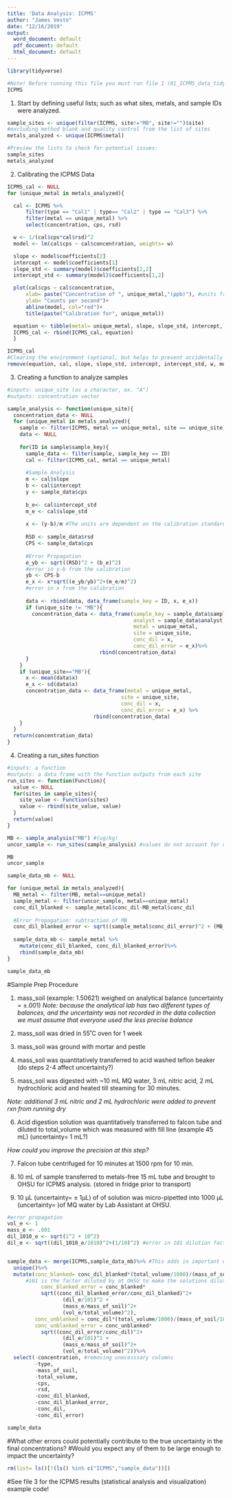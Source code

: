 ```yaml
---
title: 'Data Analysis: ICPMS'
author: "James Vesto"
date: "12/16/2019"
output:
  word_document: default
  pdf_document: default
  html_document: default
---
```


```r
library(tidyverse)
```

```r
#Note! Before running this file you must run file 1 (01_ICPMS_data_tidying.Rmd)
ICPMS
```

1) Start by defining useful lists; such as what sites, metals, and sample IDs were analyzed.

```r
sample_sites <- unique(filter(ICPMS, site!="MB", site!="")$site)
#excluding method blank and quality control from the list of sites
metals_analyzed <- unique(ICPMS$metal)

#Preview the lists to check for potential issues:
sample_sites
metals_analyzed
```

2) Calibrating the ICPMS Data 

```r
ICPMS_cal <- NULL
for (unique_metal in metals_analyzed){

  cal <- ICPMS %>% 
      filter(type == "Cal1" | type== "Cal2" | type == "Cal3") %>% 
      filter(metal == unique_metal) %>%
      select(concentration, cps, rsd)

  w <- 1/(cal$cps*cal$rsd)^2 
  model <- lm(cal$cps ~ cal$concentration, weights= w)

  slope <- model$coefficients[2]
  intercept <- model$coefficients[1]
  slope_std <- summary(model)$coefficients[2,2]
  intercept_std <- summary(model)$coefficients[1,2]

  plot(cal$cps ~ cal$concentration,
      xlab= paste("Concentration of ", unique_metal,"(ppb)"), #units from the standard solution prepared at OHSU (µg/L)
      ylab= "Counts per second")+ 
      abline(model, col="red")+ 
      title(paste("Calibration for", unique_metal)) 

  equation <- tibble(metal= unique_metal, slope, slope_std, intercept, intercept_std)
  ICPMS_cal <- rbind(ICPMS_cal, equation)
  }

ICPMS_cal
#Clearing the environment (optional, but helps to prevent accidentally using the wrong object!)
remove(equation, cal, slope, slope_std, intercept, intercept_std, w, model, unique_metal)
```

3) Creating a function to analyze samples
```r
#inputs: unique_site (as a character, ex. "A")
#outputs: concentration vector 

sample_analysis <- function(unique_site){
  concentration_data <- NULL
  for (unique_metal in metals_analyzed){
    sample <- filter(ICPMS, metal == unique_metal, site == unique_site)
    data <- NULL 
    
    for(ID in sample$sample_key){ 
      sample_data <- filter(sample, sample_key == ID)
      cal <- filter(ICPMS_cal, metal == unique_metal) 
  
      #Sample Analysis 
      m <- cal$slope 
      b <- cal$intercept 
      y <- sample_data$cps
  
      b_e<- cal$intercept_std
      m_e <- cal$slope_std
  
      x <- (y-b)/m #The units are dependent on the calibration standards (Kg/mL)
      
      RSD <- sample_data$rsd
      CPS <- sample_data$cps
  
      #Error Propagation
      e_yb <- sqrt((RSD)^2 + (b_e)^2) 
      #error in y-b from the calibration
      yb <- CPS-b
      e_x <- x*sqrt((e_yb/yb)^2+(m_e/m)^2)
      #error in x from the calibration
      
      data <- rbind(data, data_frame(sample_key = ID, x, e_x)) 
      if (unique_site != "MB"){
        concentration_data <- data_frame(sample_key = sample_data$sample_key,
                                         analyst = sample_data$analyst,
                                         metal = unique_metal,
                                         site = unique_site,
                                         conc_dil = x, 
                                         conc_dil_error = e_x)%>%
                              rbind(concentration_data)
      }
    }
    if (unique_site=="MB"){
      x <- mean(data$x)
      e_x <- sd(data$x)
      concentration_data <- data_frame(metal = unique_metal,
                                     site = unique_site, 
                                     conc_dil = x,
                                     conc_dil_error = e_x) %>%
                            rbind(concentration_data)
    }
  }
  return(concentration_data)
}

```

4) Creating a run_sites function
```r
#inputs: a function
#outputs: a data frame with the function outputs from each site
run_sites <- function(Function){
  value <- NULL
  for(sites in sample_sites){
    site_value <- Function(sites)
    value <- rbind(site_value, value)
  }
  return(value)
}
```

```r
MB <- sample_analysis("MB") #(ug/kg)
uncor_sample <- run_sites(sample_analysis) #values do not account for dilutions (ug/kg)

MB
uncor_sample
```

```r
sample_data_mb <- NULL

for (unique_metal in metals_analyzed){
  MB_metal <- filter(MB, metal==unique_metal)
  sample_metal <- filter(uncor_sample, metal==unique_metal)
  conc_dil_blanked <- sample_metal$conc_dil-MB_metal$conc_dil
  
  #Error Propagation: subtraction of MB
  conc_dil_blanked_error <- sqrt((sample_metal$conc_dil_error)^2 + (MB_metal$conc_dil_error)^2)
  
  sample_data_mb <- sample_metal %>% 
    mutate(conc_dil_blanked, conc_dil_blanked_error)%>%
    rbind(sample_data_mb)
}

sample_data_mb
```

#Sample Prep Procedure

1) mass_soil (example: 1.50621) weighed on analytical balance (uncertainty = ±.001)
*Note: because the analytical lab has two different types of balances, and the uncertainty was not recorded in the data collection we must assume that everyone used the less precise balance*

2) mass_soil was dried in 55˚C oven for 1 week

3) mass_soil was ground with mortar and pestle

4) mass_soil was quantitatively transferred to acid washed teflon beaker (do steps 2-4 affect uncertainty?)

5) mass_soil was digested with ~10 mL MQ water, 3 mL nitric acid, 2 mL hydrochloric acid and heated till steaming for 30 minutes.

*Note: additional 3 mL nitric and 2 mL hydrochloric were added to prevent rxn from running dry*

6) Acid digestion solution was quantitatively transferred to falcon tube and diluted to total_volume which was measured with fill line (example 45 mL) (uncertainty= 1 mL?)

*How could you improve the precision at this step?*

7) Falcon tube centrifuged for 10 minutes at 1500 rpm for 10 min.

8) 10 mL of sample transferred to metals-free 15 mL tube and brought to OHSU for ICPMS analysis. 
(stored in fridge prior to transport)

9) 10 µL (uncertainty= ± 1µL) of of solution was micro-pipetted into 1000 µL (uncertainty= )of MQ water by Lab Assistant at OHSU. 


```r
#error propagation
vol_e <- 1
mass_e <- .001
dil_1010_e <- sqrt(1^2 + 10^2) 
dil_e <- sqrt((dil_1010_e/1010)^2+(1/10)^2) #error in 101 dilution factor


sample_data <- merge(ICPMS,sample_data_mb)%>% #This adds in important details such as soil mass
  unique()%>%
  mutate(conc_blanked= conc_dil_blanked*(total_volume/1000)/(mass_of_soil/1000)*101,
      #101 is the factor diluted by at OHSU to make the solutions dilute enough to run ICPMS on.
           conc_blanked_error = conc_blanked* 
           sqrt((conc_dil_blanked_error/conc_dil_blanked)^2+
                  (dil_e/101)^2 +
                  (mass_e/mass_of_soil)^2+ 
                  (vol_e/total_volume)^2),
         conc_unblanked = conc_dil*(total_volume/1000)/(mass_of_soil/1000)*101,
         conc_unblanked_error = conc_unblanked* 
           sqrt((conc_dil_error/conc_dil)^2+
                  (dil_e/101)^2 +
                  (mass_e/mass_of_soil)^2+ 
                  (vol_e/total_volume)^2))%>%
  select(-concentration, #removing unecesssary columns
         -type, 
         -mass_of_soil,
         -total_volume,
         -cps,
         -rsd,
         -conc_dil_blanked, 
         -conc_dil_blanked_error, 
         -conc_dil,
         -conc_dil_error)

sample_data
```
#What other errors could potentially contribute to the true uncertainty in the final concentrations? 
#Would you expect any of them to be large enough to impact the uncertainty? 

```r
rm(list= ls()[!(ls() %in% c("ICPMS","sample_data"))])
```

#See file 3 for the ICPMS results (statistical analysis and visualization) example code!